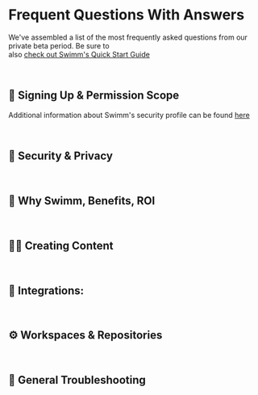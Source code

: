 
# Frequent Questions With Answers

We've assembled a list of the most frequently asked questions from our private
beta period. Be sure to<br/> also [check out Swimm's Quick Start Guide](/getting-started-guide)

<p>&nbsp;</p>

## 🪪 Signing Up & Permission Scope

Additional information about Swimm's security profile can be found <a href="/security/">here</a>

<FrequentQuestions Category="SignUpAndPermissions" />
<p>&nbsp;</p>

## 🔐 Security & Privacy

<FrequentQuestions Category="Security" />
<p>&nbsp;</p>

## 💎 Why Swimm, Benefits, ROI

<FrequentQuestions Category="SwimmValue" />
<p>&nbsp;</p>

## 👩‍💻 Creating Content

<FrequentQuestions Category="Creating" />
<p>&nbsp;</p>

## 🧩 Integrations:

<FrequentQuestions Category="Integration" />
<p>&nbsp;</p>

## ⚙️ Workspaces & Repositories

<FrequentQuestions Category="Workspaces" />
<p>&nbsp;</p>

## 🔧 General Troubleshooting

<FrequentQuestions Category="Troubleshooting" />
